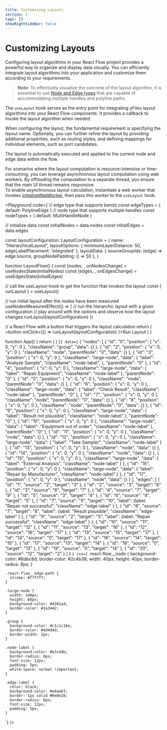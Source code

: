 ```yaml
---
title: Customizing Layouts
section: 1
tags: []
showRightSideBar: false
---
```



# Customizing Layouts

Configuring layout algorithms in your React Flow project provides a powerful way to organize and display data visually.
You can efficiently integrate layout algorithms into your application and customize them according to your requirements.

> **Note:** To effectively visualize the outcome of the layout algorithm, it is essential to use
  [Node and Edge types](customelementtypes) that are capable of accommodating multiple handles and polyline paths.

The `useLayout` hook serves as the entry point for integrating yFiles layout algorithms into your React Flow components.
It provides a callback to invoke the layout algorithm when needed.

When configuring the layout, the fundamental requirement is specifying the layout name. Optionally, you can further
refine the layout by providing additional properties, such as routing styles, and defining mappings for individual
elements, such as port candidates.

The layout is automatically executed and applied to the current node and edge data within the flow.

For scenarios where the layout computation is resource-intensive or time-consuming, you can leverage asynchronous layout
computation using web workers. By offloading the computation to a separate thread, you ensure that the main UI thread
remains responsive.\
To enable asynchronous layout calculation, instantiate a web worker that invokes [initializeWebWorker](../functions/initializewebworker), then pass this
worker to the `useLayout` hook.

<Playground
    code={`// edge type that supports bends
const edgeTypes = {
  default: PolylineEdge
}
// node type that supports multiple handles
const nodeTypes = {
  default: MultiHandleNode
}

// initialize data
const initialNodes = data.nodes
const initialEdges = data.edges

const layoutConfiguration: LayoutConfiguration  = {
  name: "HierarchicalLayout",
  layoutOptions: {
    minimumLayerDistance: 50,
    edgeLabelPlacement: 'integrated'
  },
  layoutData: { sourceGroupIds: (edge) => edge.source, groupNodePadding: () => 50 },
}

function LayoutFlow() {
  const [nodes, , onNodesChange] = useNodesState(initialNodes)
  const [edges, , onEdgesChange] = useEdgesState(initialEdges)

  // call the useLayout-hook to get the function that invokes the layout
  const { runLayout } = useLayout()

  // run initial layout after the nodes have been measured
  useNodesMeasuredEffect(() => {
    // run the hierarchic layout with a given configuration
    // play around with the options and observe how the layout changes
    runLayout(layoutConfiguration)
  })

  // a React Flow with a button that triggers the layout calculation
  return (
    <ReactFlow
      nodes={nodes}
      edges={edges}
      nodeTypes={nodeTypes}
      edgeTypes={edgeTypes}
      onNodesChange={onNodesChange}
      onEdgesChange={onEdgesChange}
    >
      <Panel position="top-left">
        <button onClick={() => runLayout(layoutConfiguration) }>Run Layout</button>
      </Panel>
    </ReactFlow>
  )
}

function App() {
  return (
    <ReactFlowProvider>
      <LayoutFlow></LayoutFlow>
    </ReactFlowProvider>
  )
}`}
    data={`
{
  "nodes": [
  {
    "id": "0",
    "position": { "x": 0, "y": 0 },
    "className": "group",
    "data": {}
  },
  {
    "id": "2",
    "position": { "x": 0, "y": 0 },
    "className": "node",
    "parentNode": "0",
    "data": {}
  },
  {
    "id": "3",
    "position": { "x": 0, "y": 0 },
    "className": "large-node",
    "data": {
      "label": "Analyze Sample",
      "className": "node-label",
    },
    "parentNode": "0"
  },
  {
    "id": "4",
    "position": { "x": 0, "y": 0 },
    "className": "large-node",
    "data": {
      "label": "Repair Equipment",
      "className": "node-label"
    },
    "parentNode": "0"
  },
  {
    "id": "5",
    "position": { "x": 0, "y": 0 },
    "className": "node",
    "parentNode": "0",
    "data": {}
  },
  {
    "id": "6",
    "position": { "x": 0, "y": 0 },
    "className": "large-node",
    "data": {
      "label": "Check Result",
      "className": "node-label"
    },
    "parentNode": "0"
  },
  {
    "id": "7",
    "position": { "x": 0, "y": 0 },
    "className": "node",
    "parentNode": "0",
    "data": {}
  },
  {
    "id": "8",
    "position": { "x": 0, "y": 0 },
    "className": "node",
    "parentNode": "0",
    "data": {}
  },
  {
    "id": "9",
    "position": { "x": 0, "y": 0 },
    "className": "large-node",
    "data": {
      "label": "Result not plausible",
      "className": "node-label"
    },
    "parentNode": "0"
  },
  {
    "id": "10",
    "position": { "x": 0, "y": 0 },
    "className": "large-node",
    "data": {
      "label": "Equipment out of order",
      "className": "node-label"
    },
    "parentNode": "0"
  },
  {
    "id": "11",
    "position": { "x": 0, "y": 0 },
    "className": "node",
    "data": {}
  },
  {
    "id": "12",
    "position": { "x": 0, "y": 0 },
    "className": "large-node",
    "data": {
      "label": "Take Sampler",
      "className": "node-label"
    }
  },
  {
    "id": "13",
    "position": { "x": 0, "y": 0 },
    "className": "node",
    "data": {}
  },
  {
    "id": "14",
    "position": { "x": 0, "y": 0 },
    "className": "node",
    "data": {}
  },
  {
    "id": "15",
    "position": { "x": 0, "y": 0 },
    "className": "large-node",
    "data": {
      "label": "External Analysis",
      "className": "node-label"
    }
  },
  {
    "id": "16",
    "position": { "x": 0, "y": 0 },
    "className": "large-node",
    "data": {
      "label": "Repair by Manufacturer",
      "className": "node-label"
    }
  },
  {
    "id": "17",
    "position": { "x": 0, "y": 0 },
    "className": "node",
    "data": {}
  }
],
  "edges": [
    { "id": "1", "source": "2", "target": "3" },
    { "id": "2", "source": "3", "target": "6" },
    { "id": "3", "source": "6", "target": "7" },
    { "id": "4", "source": "7", "target": "9" },
    { "id": "5", "source": "3", "target": "4" },
    { "id": "6", "source": "4", "target": "5" },
    {
      "id": "7",
      "source": "5",
      "target": "10",
      "label": {label:  "Repair not successful",  "className": "edge-label" }
    },
    {
      "id": "8",
      "source": "7",
      "target": "8",
      "label": {label:  "Result plausible",  "className": "edge-label" }
    },
    {
      "id": "9",
      "source": "2",
      "target": "5",
      "label": {label:  "Repair successful",  "className": "edge-label" }
    },
    { "id": "10", "source": "11", "target": "12" },
    { "id": "11", "source": "13", "target": "16" },
    { "id": "12", "source": "16", "target": "17" },
    { "id": "13", "source": "15", "target": "17" },
    { "id": "14", "source": "0", "target": "17" },
    { "id": "16", "source": "14", "target": "15" },
    { "id": "17", "source": "13", "target": "14" },
    { "id": "18", "source": "0", "target": "13" },
    { "id": "19", "source": "0", "target": "14" },
    { "id": "20", "source": "12", "target": "2" }
  ]
}
`}
  css={`
    .react-flow__node {
      background-color: #6dbc8d;
      border-color: #2c4b38;
      width: 40px;
      height: 40px;
      border-radius: 8px;
    }

    .react-flow__edge-path {
      stroke: #f7f7f7;
    }

    .large-node {
      width: 140px;
      height: 60px;
      background-color: #4281a4;
      border-color: #1a3442;
    }

    .group {
      background-color: #c1c1c16e;
      border-color: #4d4d4d;
      border-width: 2px;
    }

    .node-label {
      background-color: #b3cddb;
      border-radius: 6px;
      font-size: 12px;
      padding: 5px;
      white-space: normal !important;
    }

    .edge-label {
      color: black;
      background-color: #a4aeb3;
      border: 1px solid #0e0e28;
      border-radius: 6px;
      font-size: 12px;
      padding: 5px;
    }
`}
/>
